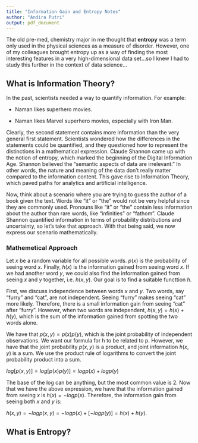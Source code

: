 ---
title: "Information Gain and Entropy Notes"
author: "Andira Putri"
output: pdf_document
---

The old pre-med, chemistry major in me thought that **entropy** was a term only used in the physical sciences as a measure of disorder. However, one of my colleagues brought entropy up as a way of finding the most interesting features in a very high-dimensional data set...so I knew I had to study this further in the context of data science...

## What is Information Theory?

In the past, scientists needed a way to quantify information. For example:

* Naman likes superhero movies.

* Naman likes Marvel superhero movies, especially with Iron Man.

Clearly, the second statement contains more information than the very general first statement. Scientists wondered how the differences in the statements could be quantified, and they questioned how to represent the distinctions in a mathematical expression. Claude Shannon came up with the notion of entropy, which marked the beginning of the Digital Information Age. Shannon believed the "semantic aspects of data are irrelevant." In other words, the nature and meaning of the data don't really matter compared to the information content. This gave rise to Information Theory, which paved paths for analytics and artificial intelligence.

Now, think about a scenario where you are trying to guess the author of a book given the text. Words like "it" or "the" would not be very helpful since they are commonly used. Pronouns like "it" or "the" contain less information about the author than rare words, like "infinities" or "fathom". Claude Shannon quantified information in terms of probability distributions and uncertainty, so let's take that approach. With that being said, we now express our scenario mathematically.

### Mathemetical Approach

Let $x$ be a random variable for all possible words. $p(x)$ is the probability of seeing word $x$. Finally, $h(x)$ is the information gained from seeing word $x$. If we had another word $y$, we could also find the information gained from seeing $x$ and $y$ together, i.e. $h(x,y)$. Our goal is to find a suitable functtion $h$.

First, we discuss independence between words $x$ and $y$. Two words, say "furry" and "cat", are not independent. Seeing "furry" makes seeing "cat" more likely. Therefore, there is a small information gain from seeing "cat" after "furry". However, when two words are independent, $h(x,y) = h(x) + h(y)$, which is the sum of the information gained from spotting the two words alone.

We have that $p(x,y) = p(x)p(y)$, which is the joint probability of independent observations. We want our formula for h to be related to p. However, we have that the joint probability $p(x,y)$ is a product, and joint information $h(x,y)$ is a sum. We use the product rule of logarithms to convert the joint probability product into a sum.

$log[p(x, y)] = log[p(x)p(y)] = log p(x) + log p(y)$

The base of the log can be anything, but the most common value is 2. Now that we have the above expression, we have that the information gained from seeing $x$ is $h(x) = -logp(x)$. Therefore, the information gain from seeing both $x$ and $y$ is:

$h(x,y) = -logp(x,y) = -logp(x) + [-logp(y)] = h(x) + h(y)$.

## What is Entropy?